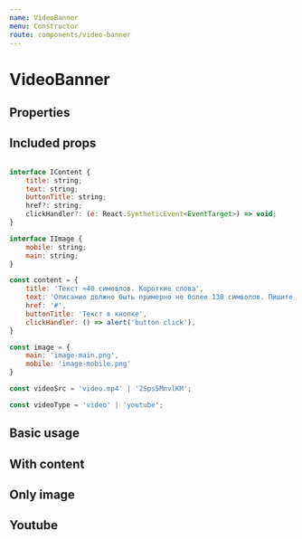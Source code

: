 ```yaml
---
name: VideoBanner
menu: Constructor
route: components/video-banner
---
```



# VideoBanner

## Properties

<Props of={VideoBanner} />

## Included props

``` javascript

interface IContent {
    title: string;
    text: string;
    buttonTitle: string;
    href?: string;
    clickHandler?: (e: React.SyntheticEvent<EventTarget>) => void;
}

interface IImage {
    mobile: string;
    main: string;
}

const content = {
    title: 'Текст ≈40 симовлов. Короткие слова',
    text: 'Описание должно быть примерно не более 130 символов. Пишите содержательно, кратно и не будет проблем с текстовым контентом.',
    href: '#',
    buttonTitle: 'Текст в кнопке',
    clickHandler: () => alert('button click'),
}

const image = {
    main: 'image-main.png',
    mobile: 'image-mobile.png'
}

const videoSrc = 'video.mp4' | '2Sps5MnvlKM';

const videoType = 'video' | 'youtube';
```

## Basic usage

<Playground>
    <VideoBanner videoType="video" videoSrc={video} image={image} />
</Playground>

## With content

<Playground>
    <VideoBanner videoType="video" videoSrc={video} image={image} content={content} />
</Playground>

## Only image

<Playground>
    <VideoBanner image={image} content={content} />
</Playground>

## Youtube

<Playground>
    <VideoBanner videoType="youtube" videoSrc={youtubeVideoId} image={image} />
</Playground>
